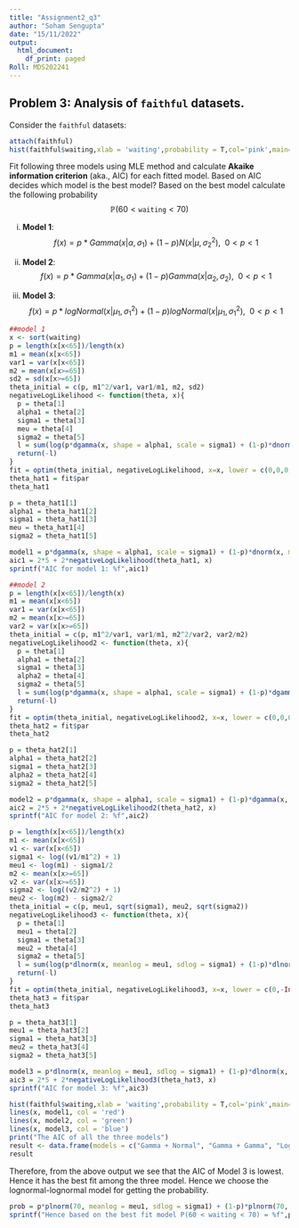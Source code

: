 ---
title: "Assignment2_q3"
author: "Soham Sengupta"
date: "15/11/2022"
output:
  html_document:
    df_print: paged
Roll: MDS202241
---

## Problem 3: Analysis of `faithful` datasets.

Consider the `faithful` datasets:
```{r}
attach(faithful)
hist(faithful$waiting,xlab = 'waiting',probability = T,col='pink',main='')
```

Fit following three models using MLE method and calculate **Akaike information criterion** (aka., AIC) for each fitted model. Based on AIC decides which model is the best model? Based on the best model calculate the following probability
$$
\mathbb{P}(60<\texttt{waiting}<70)
$$

(i) **Model 1**:
$$
f(x)=p*Gamma(x|\alpha,\sigma_1)+(1-p)N(x|\mu,\sigma_2^2),~~0<p<1
$$
(ii) **Model 2**:
$$
f(x)=p*Gamma(x|\alpha_1,\sigma_1)+(1-p)Gamma(x|\alpha_2,\sigma_2),~~0<p<1
$$

(iii) **Model 3**:
$$
f(x)=p*logNormal(x|\mu_1,\sigma_1^2)+(1-p)logNormal(x|\mu_1,\sigma_1^2),~~0<p<1
$$
```{r}
##model 1
x <- sort(waiting)
p = length(x[x<65])/length(x)
m1 = mean(x[x<65])
var1 = var(x[x<65])
m2 = mean(x[x>=65])
sd2 = sd(x[x>=65])
theta_initial = c(p, m1^2/var1, var1/m1, m2, sd2)
negativeLogLikelihood <- function(theta, x){
  p = theta[1]
  alpha1 = theta[2]
  sigma1 = theta[3]
  meu = theta[4]
  sigma2 = theta[5]
  l = sum(log(p*dgamma(x, shape = alpha1, scale = sigma1) + (1-p)*dnorm(x, mean = meu, sd = sigma2)))
  return(-l)
}
fit = optim(theta_initial, negativeLogLikelihood, x=x, lower = c(0,0,0,-Inf, 0), upper = c(1, Inf, Inf, Inf, Inf), method = "L-BFGS-B")
theta_hat1 = fit$par
theta_hat1

p = theta_hat1[1]
alpha1 = theta_hat1[2]
sigma1 = theta_hat1[3]
meu = theta_hat1[4]
sigma2 = theta_hat1[5]

model1 = p*dgamma(x, shape = alpha1, scale = sigma1) + (1-p)*dnorm(x, mean = meu, sd = sigma2)
aic1 = 2*5 + 2*negativeLogLikelihood(theta_hat1, x)
sprintf("AIC for model 1: %f",aic1)
```
```{r}
##model 2
p = length(x[x<65])/length(x)
m1 = mean(x[x<65])
var1 = var(x[x<65])
m2 = mean(x[x>=65])
var2 = var(x[x>=65])
theta_initial = c(p, m1^2/var1, var1/m1, m2^2/var2, var2/m2)
negativeLogLikelihood2 <- function(theta, x){
  p = theta[1]
  alpha1 = theta[2]
  sigma1 = theta[3]
  alpha2 = theta[4]
  sigma2 = theta[5]
  l = sum(log(p*dgamma(x, shape = alpha1, scale = sigma1) + (1-p)*dgamma(x, shape = alpha2, scale = sigma2)))
  return(-l)
}
fit = optim(theta_initial, negativeLogLikelihood2, x=x, lower = c(0,0,0,0,0), upper = c(1, Inf, Inf, Inf, Inf), method = "L-BFGS-B")
theta_hat2 = fit$par
theta_hat2

p = theta_hat2[1]
alpha1 = theta_hat2[2]
sigma1 = theta_hat2[3]
alpha2 = theta_hat2[4]
sigma2 = theta_hat2[5]

model2 = p*dgamma(x, shape = alpha1, scale = sigma1) + (1-p)*dgamma(x, shape = alpha2, scale = sigma2)
aic2 = 2*5 + 2*negativeLogLikelihood2(theta_hat2, x)
sprintf("AIC for model 2: %f",aic2)
```
```{r}
p = length(x[x<65])/length(x)
m1 <- mean(x[x<65])
v1 <- var(x[x<65])
sigma1 <- log((v1/m1^2) + 1)
meu1 <- log(m1) - sigma1/2
m2 <- mean(x[x>=65])
v2 <- var(x[x>=65])
sigma2 <- log((v2/m2^2) + 1)
meu2 <- log(m2) - sigma2/2
theta_initial = c(p, meu1, sqrt(sigma1), meu2, sqrt(sigma2))
negativeLogLikelihood3 <- function(theta, x){
  p = theta[1]
  meu1 = theta[2]
  sigma1 = theta[3]
  meu2 = theta[4]
  sigma2 = theta[5]
  l = sum(log(p*dlnorm(x, meanlog = meu1, sdlog = sigma1) + (1-p)*dlnorm(x, meanlog = meu2, sdlog = sigma2)))
  return(-l)
}
fit = optim(theta_initial, negativeLogLikelihood3, x=x, lower = c(0,-Inf,0,-Inf,0), upper = c(1, Inf, Inf, Inf, Inf), method = "L-BFGS-B")
theta_hat3 = fit$par
theta_hat3

p = theta_hat3[1]
meu1 = theta_hat3[2]
sigma1 = theta_hat3[3]
meu2 = theta_hat3[4]
sigma2 = theta_hat3[5]

model3 = p*dlnorm(x, meanlog = meu1, sdlog = sigma1) + (1-p)*dlnorm(x, meanlog = meu2, sdlog = sigma2)
aic3 = 2*5 + 2*negativeLogLikelihood3(theta_hat3, x)
sprintf("AIC for model 3: %f",aic3)
```
```{r}
hist(faithful$waiting,xlab = 'waiting',probability = T,col='pink',main='')
lines(x, model1, col = 'red')
lines(x, model2, col = 'green')
lines(x, model3, col = 'blue')
print("The AIC of all the three models")
result <- data.frame(models = c("Gamma + Normal", "Gamma + Gamma", "Lognormal + Lognormal"), AIC = c(aic1, aic2, aic3))
result
```
Therefore, from the above output we see that the AIC of Model 3 is lowest. Hence it has the best fit among the three model. Hence we choose the lognormal-lognormal model for getting the probability.

```{r}
prob = p*plnorm(70, meanlog = meu1, sdlog = sigma1) + (1-p)*plnorm(70, meanlog = meu2, sdlog = sigma2)-p*plnorm(60, meanlog = meu1, sdlog = sigma1) - (1-p)*plnorm(60, meanlog = meu2, sdlog = sigma2)
sprintf("Hence based on the best fit model P(60 < waiting < 70) = %f",prob)
```


